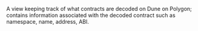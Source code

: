 A view keeping track of what contracts are decoded on Dune on Polygon; contains information associated with the decoded contract such as namespace, name, address, ABI.